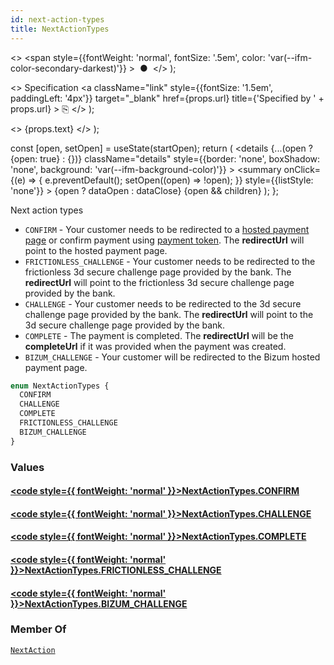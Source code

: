 ```yaml
---
id: next-action-types
title: NextActionTypes
---
```


  <>
    <span
      style={{fontWeight: 'normal', fontSize: '.5em', color: 'var(--ifm-color-secondary-darkest)'}}
    >
      &nbsp;●&nbsp;
    </span>
  </>
);

  <>
    Specification
    <a
      className="link"
      style={{fontSize: '1.5em', paddingLeft: '4px'}}
      target="_blank"
      href={props.url}
      title={'Specified by ' + props.url}
    >
      ⎘
    </a>
  </>
);

  <>
    <span className={props.class}>{props.text}</span>
  </>
);


  const [open, setOpen] = useState(startOpen);
  return (
    <details
      {...(open ? {open: true} : {})}
      className="details"
      style={{border: 'none', boxShadow: 'none', background: 'var(--ifm-background-color)'}}
    >
      <summary
        onClick={(e) => {
          e.preventDefault();
          setOpen((open) => !open);
        }}
        style={{listStyle: 'none'}}
      >
        {open ? dataOpen : dataClose}
      </summary>
      {open && children}
    </details>
  );
};

Next action types

- `CONFIRM` - Your customer needs to be redirected to a
  [hosted payment page](https://docs.monei.com/docs/use-prebuilt-payment-page)
  or confirm payment using
  [payment token](https://docs.monei.com/docs/accept-card-payment#3-submitting-the-payment-to-monei-client-side).
  The **redirectUrl** will point to the hosted payment page.
- `FRICTIONLESS_CHALLENGE` - Your customer needs to be redirected to the frictionless
  3d secure challenge page provided by the bank. The **redirectUrl**
  will point to the frictionless 3d secure challenge page provided by the bank.
- `CHALLENGE` - Your customer needs to be redirected to the
  3d secure challenge page provided by the bank. The **redirectUrl**
  will point to the 3d secure challenge page provided by the bank.
- `COMPLETE` - The payment is completed. The **redirectUrl** will be
  the **completeUrl** if it was provided when the payment was created.
- `BIZUM_CHALLENGE` - Your customer will be redirected to the Bizum hosted payment page.

```graphql
enum NextActionTypes {
  CONFIRM
  CHALLENGE
  COMPLETE
  FRICTIONLESS_CHALLENGE
  BIZUM_CHALLENGE
}
```

### Values

#### [<code style={{ fontWeight: 'normal' }}>NextActionTypes.<b>CONFIRM</b></code>](#)

#### [<code style={{ fontWeight: 'normal' }}>NextActionTypes.<b>CHALLENGE</b></code>](#)

#### [<code style={{ fontWeight: 'normal' }}>NextActionTypes.<b>COMPLETE</b></code>](#)

#### [<code style={{ fontWeight: 'normal' }}>NextActionTypes.<b>FRICTIONLESS_CHALLENGE</b></code>](#)

#### [<code style={{ fontWeight: 'normal' }}>NextActionTypes.<b>BIZUM_CHALLENGE</b></code>](#)

### Member Of

[`NextAction`](/docs/apis/graphql/types/objects/next-action.mdx) <Badge class="badge badge--secondary badge--relation" text="object"/>
